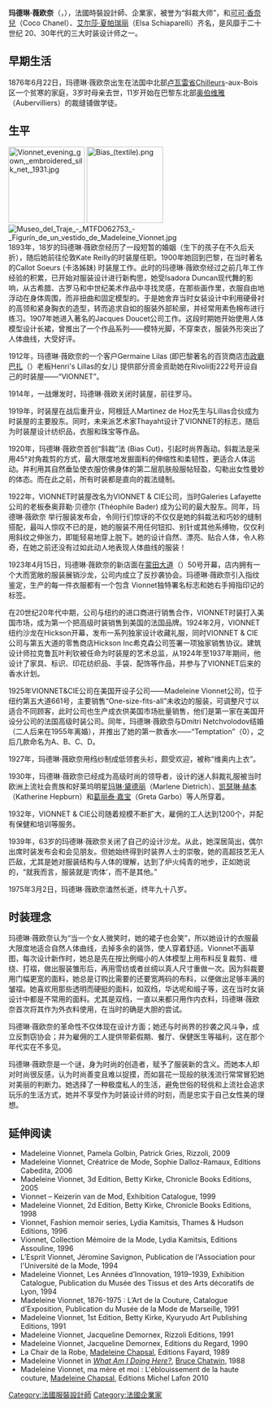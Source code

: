 {{orphan|time=2016-08-31T03:14:17+00:00}}
{{unreferenced|time=2016-08-31T03:14:17+00:00}}
'''玛德琳·薇欧奈'''（{{lang-fr|Madeleine Vionnet}}，{{bd|1876年|6月22日|1975年|3月2日}}），法國時裝設計師、企業家，被誉为“斜裁大师”，和[[可可·香奈兒|可可·香奈兒]]（Coco Chanel）、[[艾尔莎·夏帕瑞丽|艾尔莎·夏帕瑞丽]]（Elsa Schiaparelli）齐名，是风靡于二十世纪 20、30年代的三大时装设计师之一。

== 早期生活 ==
1876年6月22日，玛德琳·薇欧奈出生在法国中北部[[卢瓦雷省|卢瓦雷省]]Chilleurs-aux-Bois区一个贫寒的家庭，3岁时母亲去世，11岁开始在巴黎东北部[[奥伯维雅|奥伯维雅]]（Aubervilliers）的裁缝铺做学徒。

== 生平 ==
[[File:Vionnet_evening_gown,_embroidered_silk_net,_1931.jpg|150px]]
[[File:Bias_(textile).png|150px]]
[[File:Museo_del_Traje_-_MTFD062753_-_Figurín_de_un_vestido_de_Madeleine_Vionnet.jpg|thumb]]
1893年，18岁的玛德琳·薇欧奈经历了一段短暂的婚姻（生下的孩子在不久后夭折），随后她前往伦敦Kate Reilly的时装屋任职。1900年她回到巴黎，在当时著名的Callot Soeurs (卡洛姊妹) 时装屋工作。此时的玛德琳·薇欧奈经过之前几年工作经验的积累，已开始对服装设计进行新构思，她受Isadora Duncan现代舞的影响，从古希腊、古罗马和中世纪美术作品中寻找灵感，在那些画作里，衣服自由地浮动在身体周围，而非扭曲和固定模型的。于是她舍弃当时女装设计中利用硬骨衬的高领和紧身胸衣的造型，转而追求自如的服装外部轮廓，并经常用素色棉布进行练习。1907年她进入著名的Jacques Doucet公司工作。这段时期她开始使用人体模型设计长裙，曾推出了一个作品系列——模特光脚，不穿束衣，服装外形突出了人体曲线，大受好评。

1912年，玛德琳·薇欧奈的一个客户Germaine Lilas (即巴黎著名的百货商店[[市政廳巴扎|市政廳巴扎]]（{{lang|fr|Bazar de l'Htel de Ville}}）老板Henri's Lillas的女儿) 提供部分资金资助她在Rivoli街222号开设自己的时装屋——“VIONNET”。

1914年，一战爆发时，玛德琳·薇欧关闭时装屋，前往罗马。

1919年，时装屋在战后重开业，阿根廷人Martinez de Hoz先生与Lillas合伙成为时装屋的主要股东。同时，未来派艺术家Thayaht设计了VIONNET的标志，随后为时装屋设计纺织品，衣服和珠宝等作品。

1920年，玛德琳·薇欧奈首创“斜裁”法 (Bias Cut)，引起时尚界轰动。斜裁法是采用45°对角裁剪的方式，最大限度地发掘面料的伸缩性和柔韧性，更适合人体运动。并利用其自然垂坠使衣服仿佛身体的第二层肌肤般服帖轻盈，勾勒出女性曼妙的体态。而在此之前，所有时装都是直向的裁法缝制。

1922年，VIONNET时装屋改名为VIONNET & CIE公司，当时Galeries Lafayette公司的老板泰奥菲勒·贝德尔 (Théophile Bader) 成为公司的最大股东。同年，玛德琳·薇欧奈 举行服装发布会，令同行们惊讶的不仅仅是她的斜裁法和巧妙的缝制搭配，最叫人惊叹不已的是，她的服装不用任何钮扣、别针或其他系缚物，仅仅利用斜纹之伸张力，即能轻易地穿上脱下。她的设计自然、漂亮、贴合人体，令人称奇，在她之前还没有过如此动人地表现人体曲线的服装！

1923年4月15日，玛德琳·薇欧奈的新店面在[[蒙田大道|蒙田大道]]（{{lang|fr|Avenue Montaigne}}）50号开幕，店内拥有一个大而宽敞的服装展销沙龙，公司内成立了反抄袭协会。玛德琳·薇欧奈引入指纹鉴定，生产的每一件衣服都有一个包含 Vionnet独特署名标志和她右手拇指印记的标签。

在20世纪20年代中期，公司与纽约的进口商进行销售合作，VIONNET时装打入美国市场，成为第一个把高级时装销售到美国的法国品牌。1924年2月，VIONNET纽约沙龙在Hickson开幕，发布一系列独家设计收藏礼服，同时VIONNET & CIE公司与第五大道的零售商店Hickson Inc希克森公司签署一项独家销售协议。建筑设计师拉克鲁瓦叶利钦被任命为时装屋的艺术总监，从1924年至1937年期间，他设计了家具、标识、印花纺织品、手袋、配饰等作品，并参与了VIONNET后来的香水计划。

1925年VIONNET&CIE公司在美国开设子公司——Madeleine Vionnet公司，位于纽约第五大道661号，主要销售“One-size-fits-all”未收边的服装，可调整尺寸以适合不同顾客，此时公司也生产成衣供美国市场批量销售，他们是第一家在美国开设分公司的法国高级时装公司。同年，玛德琳·薇欧奈与Dmitri Netchvolodov结婚（二人后来在1955年离婚），并推出了她的第一款香水——“Temptation”（0），之后几款命名为A、B、C、D。

1927年，玛德琳·薇欧奈用绉纱制成低领套头衫，颇受欢迎，被称“维奥内上衣”。

1930年，玛德琳·薇欧奈已经成为高级时尚的领导者，设计的迷人斜裁礼服被当时欧洲上流社会贵族和好莱坞明星[[玛琳·黛德丽|玛琳·黛德丽]]（Marlene Dietrich）、[[凯瑟琳·赫本|凯瑟琳·赫本]]（Katherine Hepburn）和[[葛丽泰·嘉宝|葛丽泰·嘉宝]]（Greta Garbo）等人所穿着。

1932年，VIONNET & CIE公司随着规模不断扩大，雇佣的工人达到1200个，并配有保健和培训等服务。

1939年，63岁的玛德琳·薇欧奈关闭了自己的设计沙龙。从此，她深居简出，偶尔出席时装发布会和会见朋友。但她始终得到时装界人士的崇敬，她的高超技艺无人匹敌，尤其是她对服装结构与人体的理解，达到了炉火纯青的地步，正如她说的，“就我而言，服装就是‘肉体’，而不是其他。”

1975年3月2日，玛德琳·薇欧奈溘然长逝，终年九十八岁。

== 时装理念 ==
玛德琳·薇欧奈认为“当一个女人微笑时，她的裙子也会笑”，所以她设计的衣服最大限度地适合自然人体曲线，去掉多余的装饰，使人穿着舒适。Vionnet不画草图，每次设计新作时，她总是先在按比例缩小的人体模型上用布料反复裁剪、缠绕、打褶，做出服装雏形后，再用雪纺或者丝绸以真人尺寸重做一次。因为斜裁要用门幅更宽的面料，她总是订购比需要的还要宽两码的布料，以便做出足够丰满的皱褶。她喜欢用那些透明而硬挺的面料，如双绉，华达呢和缎子等，这在当时女装设计中都是不常用的面料。尤其是双绉，一直以来都只用作内衣料，玛德琳·薇欧奈首次将其作为外衣料使用，在当时的确是大胆的尝试。
 
玛德琳·薇欧奈的革命性不仅体现在设计方面；她还与时尚界的抄袭之风斗争，成立反剽窃协会；并为雇佣的工人提供带薪假期、餐厅、保健医生等福利，这在那个年代实在不多见。

玛德琳·薇欧奈是一个谜，身为时尚的创造者，赋予了服装新的含义。而她本人却对时尚很反感，认为时尚善变且难以捉摸，而如昙花一现般的肤浅流行常常冒犯她对美丽的判断力。她选择了一种极度私人的生活，避免世俗的轻佻和上流社会追求玩乐的生活方式，她并不享受作为时装设计师的时刻，而是忠实于自己女性美的理想。

==延伸阅读==
*Madeleine Vionnet, Pamela Golbin, Patrick Gries, Rizzoli, 2009
*Madeleine Vionnet, Créatrice de Mode, Sophie Dalloz-Ramaux, Editions Cabedita, 2006
*Madeleine Vionnet, 3d Edition, Betty Kirke, Chronicle Books Editions, 2005
*Vionnet – Keizerin van de Mod, Exhibition Catalogue, 1999
*Madeleine Vionnet, 2d Edition, Betty Kirke, Chronicle Books Editions, 1998
*Vionnet, Fashion memoir series, Lydia Kamitsis, Thames & Hudson Editions, 1996
*Vionnet, Collection Mémoire de la Mode, Lydia Kamitsis, Editions Assouline, 1996
*L’Esprit Vionnet, Jéromine Savignon, Publication de l'Association pour l'Université de la Mode, 1994
*Madeleine Vionnet, Les Années d’Innovation, 1919–1939, Exhibition Catalogue, Publication du Musée des Tissus et des Arts décoratifs de Lyon, 1994
*Madeleine Vionnet, 1876-1975 : L’Art de la Couture, Catalogue d’Exposition, Publication du Musée de la Mode de Marseille, 1991
*Madeleine Vionnet, 1st Edition, Betty Kirke, Kyuryudo Art Publishing Editions, 1991
*Madeleine Vionnet, Jacqueline Demornex, Rizzoli Editions, 1991
*Madeleine Vionnet, Jacqueline Demornex, Editions du Regard, 1990
*La Chair de la Robe, [[Madeleine_Chapsal|Madeleine Chapsal]], Editions Fayard, 1989
*Madeleine Vionnet in ''[[What_Am_I_Doing_Here_(book)|What Am I Doing Here?]]'', [[Bruce_Chatwin|Bruce Chatwin]], 1988
*Madeleine Vionnet, ma mère et moi : L'éblouissement de la haute couture, [[Madeleine_Chapsal|Madeleine Chapsal]], Editions Michel Lafon 2010

[[Category:法國服裝設計師|Category:法國服裝設計師]]
[[Category:法國企業家|Category:法國企業家]]